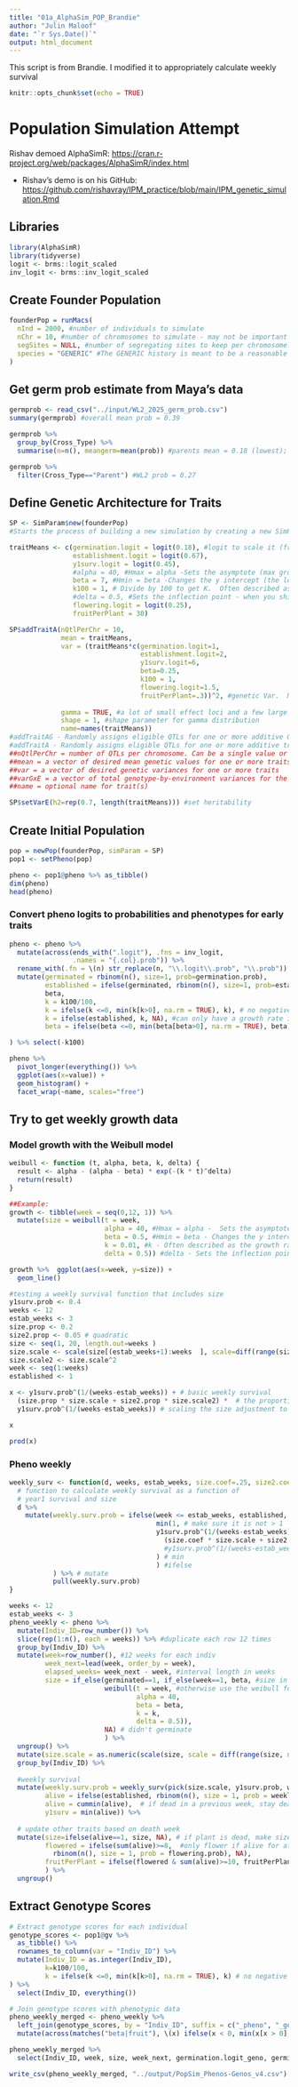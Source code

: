 ```yaml
---
title: "01a_AlphaSim_POP_Brandie"
author: "Julin Maloof"
date: "`r Sys.Date()`"
output: html_document
---
```

This script is from Brandie.  I modified it to appropriately calculate weekly survival

```r
knitr::opts_chunk$set(echo = TRUE)
```

# Population Simulation Attempt

Rishav demoed AlphaSimR:
<https://cran.r-project.org/web/packages/AlphaSimR/index.html>

-   Rishav's demo is on his GitHub:
<https://github.com/rishavray/IPM_practice/blob/main/IPM_genetic_simulation.Rmd>

## Libraries

```r
library(AlphaSimR)
library(tidyverse)
logit <- brms::logit_scaled
inv_logit <- brms::inv_logit_scaled
```

## Create Founder Population

```r
founderPop = runMacs(
  nInd = 2000, #number of individuals to simulate 
  nChr = 10, #number of chromosomes to simulate - may not be important to match to Streps' 14
  segSites = NULL, #number of segregating sites to keep per chromosome.
  species = "GENERIC" #The GENERIC history is meant to be a reasonable all-purpose choice. It runs quickly and models a population with an effective populations size that has gone through several historic bottlenecks.
)
```

## Get germ prob estimate from Maya's data
```r
germprob <- read_csv("../input/WL2_2025_germ_prob.csv")
summary(germprob) #overall mean prob = 0.39

germprob %>% 
  group_by(Cross_Type) %>% 
  summarise(n=n(), meangerm=mean(prob)) #parents mean = 0.18 (lowest); F2s = highest 0.47

germprob %>% 
  filter(Cross_Type=="Parent") #WL2 prob = 0.27
```

## Define Genetic Architecture for Traits
```r
SP <- SimParam$new(founderPop)
#Starts the process of building a new simulation by creating a new SimParam object and assigning a founder population to the class.

traitMeans <- c(germination.logit = logit(0.18), #logit to scale it (from gene --> trait); used avg for all parents from Maya's data 
                establishment.logit = logit(0.67),
                y1surv.logit = logit(0.45),
                #alpha = 40, #Hmax = alpha -Sets the asymptote (max growth) for the Weibull model 
                beta = 7, #Hmin = beta -Changes the y intercept (the lower limit) for the Weibull model- recruit size?
                k100 = 1, # Divide by 100 to get K.  Often described as the growth rate --\> related to the slope of the line for the Weibull model 
                #delta = 0.5, #Sets the inflection point - when you shift b/t concave to convex for the Weibull model 
                flowering.logit = logit(0.25),
                fruitPerPlant = 30)

SP$addTraitA(nQtlPerChr = 10, 
             mean = traitMeans, 
             var = (traitMeans*c(germination.logit=1,
                                 establishment.logit=2,
                                 y1surv.logit=6,
                                 beta=0.25,
                                 k100 = 1,
                                 flowering.logit=1.5,
                                 fruitPerPlant=.3))^2, #genetic Var.  Numbers are multipliers of the trait means
             
             gamma = TRUE, #a lot of small effect loci and a few large effect loci 
             shape = 1, #shape parameter for gamma distribution 
             name=names(traitMeans))
#addTraitAG - Randomly assigns eligible QTLs for one or more additive GxE traits. If simulating more than one trait, all traits will be pleiotropic with correlated effects.
#addTraitA - Randomly assigns eligible QTLs for one or more additive traits. If simulating more than one trait, all traits will be pleiotropic with correlated additive effects. (we will keep it simple for now)
##nQtlPerChr = number of QTLs per chromosome. Can be a single value or nChr values.
##mean = a vector of desired mean genetic values for one or more traits
##var = a vector of desired genetic variances for one or more traits
##varGxE = a vector of total genotype-by-environment variances for the traits
##name = optional name for trait(s)

SP$setVarE(h2=rep(0.7, length(traitMeans))) #set heritability 
```

## Create Initial Population

```r
pop = newPop(founderPop, simParam = SP)
pop1 <- setPheno(pop)
```

```r
pheno <- pop1@pheno %>% as_tibble()
dim(pheno)
head(pheno)
```

### Convert pheno logits to probabilities and phenotypes for early traits
```r
pheno <- pheno %>%
  mutate(across(ends_with(".logit"), .fns = inv_logit, 
                .names = "{.col}.prob")) %>%
  rename_with(.fn = \(n) str_replace(n, "\\.logit\\.prob", "\\.prob")) %>%
  mutate(germinated = rbinom(n(), size=1, prob=germination.prob),
         established = ifelse(germinated, rbinom(n(), size=1, prob=establishment.prob), NA),
         beta,
         k = k100/100,
         k = ifelse(k <=0, min(k[k>0], na.rm = TRUE), k), # no negative k
         k = ifelse(established, k, NA), #can only have a growth rate if you establish
         beta = ifelse(beta <=0, min(beta[beta>0], na.rm = TRUE), beta), # no negative k

) %>% select(-k100)
```

```r
pheno %>%
  pivot_longer(everything()) %>%
  ggplot(aes(x=value)) +
  geom_histogram() +
  facet_wrap(~name, scales="free")
```

## Try to get weekly growth data

### Model growth with the Weibull model

```r
weibull <- function (t, alpha, beta, k, delta) {
  result <- alpha - (alpha - beta) * exp(-(k * t)^delta)
  return(result)
}

##Example:
growth <- tibble(week = seq(0,12, 1)) %>%
  mutate(size = weibull(t = week,
                        alpha = 40, #Hmax = alpha -  Sets the asymptote (max growth)
                        beta = 0.5, #Hmin = beta - Changes the y intercept (the lower limit)
                        k = 0.01, #k - Often described as the growth rate --\> related to the slope of the line
                        delta = 0.5)) #delta - Sets the inflection point - when you shift b/t concave to convex

growth %>%  ggplot(aes(x=week, y=size)) +
  geom_line()
```

```r
#testing a weekly survival function that includes size
y1surv.prob <- 0.4
weeks <- 12
estab_weeks <- 3
size.prop <- 0.2
size2.prop <- 0.05 # quadratic
size <- seq(1, 20, length.out=weeks )
size.scale <- scale(size[(estab_weeks+1):weeks  ], scale=diff(range(size))) %>% as.numeric
size.scale2 <- size.scale^2
week <- seq(1:weeks)
established <- 1

x <- y1surv.prob^(1/(weeks-estab_weeks)) + # basic weekly survival
  (size.prop * size.scale + size2.prop * size.scale2) *  # the proportion of the growth rate is affected by size
  y1surv.prob^(1/(weeks-estab_weeks)) # scaling the size adjustment to the surv.prob scale

x

prod(x)
```


### Pheno weekly
```r
weekly_surv <- function(d, weeks, estab_weeks, size.coef=.25, size2.coef=0) {
  # function to calculate weekly survival as a function of
  # year1 survival and size
  d %>%
    mutate(weekly.surv.prob = ifelse(week <= estab_weeks, established,
                                     min(1, # make sure it is not > 1
                                     y1surv.prob^(1/(weeks-estab_weeks)) + # basic weekly survival
                                       (size.coef * size.scale + size2.coef * size.scale^2) #*  # the proportion of the growth rate is affected by size
                                       #y1surv.prob^(1/(weeks-estab_weeks))  # scaling the size adjustment to the surv.prob scale
                                     ) # min
                                     ) #ifelse
           ) %>% # mutate 
           pull(weekly.surv.prob)
}

weeks <- 12
estab_weeks <- 3
pheno_weekly <- pheno %>% 
  mutate(Indiv_ID=row_number()) %>% 
  slice(rep(1:n(), each = weeks)) %>% #duplicate each row 12 times 
  group_by(Indiv_ID) %>% 
  mutate(week=row_number(), #12 weeks for each indiv
         week_next=lead(week, order_by = week), 
         elapsed_weeks= week_next - week, #interval length in weeks
         size = if_else(germinated==1, if_else(week==1, beta, #size in week 1 is the min size (beta)
                        weibull(t = week, #otherwise use the weibull formula to calculate size
                                alpha = 40,
                                beta = beta,
                                k = k, 
                                delta = 0.5)),
                        NA) # didn't germinate
                        ) %>%
  ungroup() %>%
  mutate(size.scale = as.numeric(scale(size, scale = diff(range(size, na.rm = TRUE))))) %>% # could also try traditional scaling, but this gives range of -1 to +1
  group_by(Indiv_ID) %>%
  
  #weekly survival
  mutate(weekly.surv.prob = weekly_surv(pick(size.scale, y1surv.prob, week, established), weeks, estab_weeks), 
         alive = ifelse(established, rbinom(n(), size = 1, prob = weekly.surv.prob), established), #stay alive this week?
         alive = cummin(alive),  # if dead in a previous week, stay dead
         y1surv = min(alive)) %>%
  
  # update other traits based on death week
  mutate(size=ifelse(alive==1, size, NA), # if plant is dead, make size NA
         flowered = ifelse(sum(alive)>=8,  #only flower if alive for at least 8 weeks
           rbinom(n(), size = 1, prob = flowering.prob), NA),
         fruitPerPlant = ifelse(flowered & sum(alive)>=10, fruitPerPlant, NA)
         ) %>%
  ungroup()
```

## Extract Genotype Scores
```r
# Extract genotype scores for each individual
genotype_scores <- pop1@gv %>%
  as_tibble() %>%
  rownames_to_column(var = "Indiv_ID") %>%
  mutate(Indiv_ID = as.integer(Indiv_ID),
         k=k100/100,
         k = ifelse(k <=0, min(k[k>0], na.rm = TRUE), k) # no negative k
) %>%
  select(Indiv_ID, everything())

# Join genotype scores with phenotypic data
pheno_weekly_merged <- pheno_weekly %>%
  left_join(genotype_scores, by = "Indiv_ID", suffix = c("_pheno", "_geno")) %>%
  mutate(across(matches("beta|fruit"), \(x) ifelse(x < 0, min(x[x > 0], na.rm = TRUE), x)))

pheno_weekly_merged %>% 
  select(Indiv_ID, week, size, week_next, germination.logit_geno, germination.logit_pheno)

write_csv(pheno_weekly_merged, "../output/PopSim_Phenos-Genos_v4.csv")
```